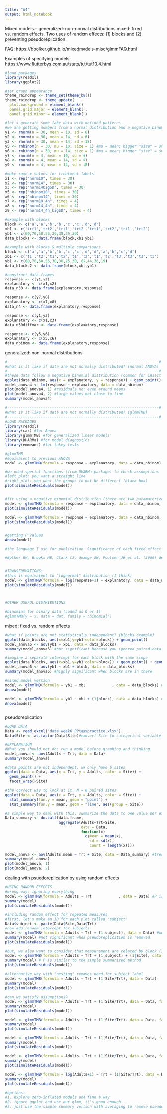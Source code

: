 ```yaml
---
title: "W4"
output: html_notebook
---
```


Mixed models.--
generalized: non-normal distributions
mixed: fixed vs. random effects. Two uses of random effects: (1) blocks and (2) preventing pseudoreplication

FAQ:
https://bbolker.github.io/mixedmodels-misc/glmmFAQ.html

Examples of specifying models:
https://www.flutterbys.com.au/stats/tut/tut10.4.html

```r

#load packages
library(readxl)
library(ggplot2)

#set graph appearance
theme_raindrop <- theme_set(theme_bw())
theme_raindrop <- theme_update(
  plot.background = element_blank(),
  panel.grid.major = element_blank(),
  panel.grid.minor = element_blank())

#let's generate some fake data with defined patterns
#we are getting numbers from a normal distribution and a negative binomial distribution
y1 <- rnorm(n = 30, mean = 10, sd = 6)
y2 <- rnorm(n = 30, mean = 14, sd = 6)
y3 <- rnorm(n = 30, mean = 14, sd = 18)
y5 <- rnbinom(n = 30, mu = 10, size = 1) #mu = mean; bigger "size" = smaller sd
y6 <- rnbinom(n = 30, mu = 14, size = 1) #mu = mean; bigger "size" = smaller sd
y7 <- rnorm(n = 4, mean = 10, sd = 6)
y8 <- rnorm(n = 4, mean = 14, sd = 6)
y9 <- rnorm(n = 4, mean = 14, sd = 18)

#make some x values for treatment labels
x1 <- rep("norm10", times = 30)
x2 <- rep("norm14", times = 30)
x3 <- rep("norm14bigSD", times = 30)
x5 <- rep("nbinom10", times = 30)
x6 <- rep("nbinom14", times = 30)
x7 <- rep("norm10_4n", times = 4)
x8 <- rep("norm14_4n", times = 4)
x9 <- rep("norm14_4n_bigSD", times = 4)

#example with blocks
block <- c('a','a','b','b','c','c','d','d')
xb1 <- c('trt1','trt2','trt1','trt2','trt1','trt2','trt1','trt2')
yb1 <- c(60,70,50,56,30,38,25,30)
data_blocks <- data.frame(block,xb1,yb1)

#example with blocks & multiple comparisons
block <- c('a','a','b','b','c','c','d','d','a','b','c','d')
xb1 <- c('t1','t2','t1','t2','t1','t2','t1','t2','t3','t3','t3','t3')
yb1 <- c(60,70,50,56,30,38,25,30, 65,44,36,19)
data_blocks2 <- data.frame(block,xb1,yb1)

#construct data frames
response <- c(y1,y2)
explanatory <- c(x1,x2)
data_n30 <- data.frame(explanatory,response)

response <- c(y7,y8)
explanatory <- c(x7,x8)
data_n4 <- data.frame(explanatory,response)

response <- c(y1,y3)
explanatory <- c(x1,x3)
data_n30diffvar <- data.frame(explanatory,response)

response <- c(y5,y6)
explanatory <- c(x5,x6)
data_nbinom <- data.frame(explanatory,response)

```




generalized: non-normal distributions

```r
#--------------------------------------------------------------------#
#what is it like if data are not normally distributed? (normal ANOVA)
#--------------------------------------------------------------------#
#these data follow a negative binomial distribution (common for insect counts)
ggplot(data_nbinom, aes(x = explanatory, y = response)) + geom_point()
model_anova4 <- lm(response ~ explanatory, data = data_nbinom)
plot(model_anova4, 1) #residuals not even around means
plot(model_anova4, 2) #large values not close to line
summary(model_anova4)

#--------------------------------------------------------------------#
#what is it like if data are not normally distributed? (glmmTMB)
#--------------------------------------------------------------------#
#LOAD PACKAGES
library(readxl)
library(car) #for Anova
library(glmmTMB) #for generalized linear models
library(DHARMa) #for model diagnostics
library(emmeans) #for tukey tests

#glmmTMB
#equivalent to previous ANOVA
model <- glmmTMB(formula = response ~ explanatory, data = data_nbinom)

#we need special functions (from DHARMa package) to check assumptions
#left plot: you want a straight line
#right plot: you want the groups to not be different (black box)
plot(simulateResiduals(model))


#fit using a negative binomial distribution (there are two paramaterizations available)
model <- glmmTMB(formula = response ~ explanatory, data = data_nbinom, family = "nbinom1")
plot(simulateResiduals(model))

model <- glmmTMB(formula = response ~ explanatory, data = data_nbinom, family = "nbinom2")
plot(simulateResiduals(model))


#getting P values
Anova(model)

#the language I use for publication: Significance of each fixed effect was assessed with a type II Wald’s χ2 test (Bolker et al., 2009) using the ‘Anova’ function of the ‘car’ package.

#Bolker BM, Brooks ME, Clark CJ, Geange SW, Poulsen JR et al. (2009) Generalized linear mixed models: a practical guide for ecology and evolution. Trends in Ecology and Evolution 24: 127–135. 


#TRANSFORMATIONS:
#this is equivalent to "lognormal" distribution (I think)
model <- glmmTMB(formula = log(response+1) ~ explanatory, data = data_nbinom, family = gaussian) #why response + 1 ?
plot(simulateResiduals(model))



#OTHER USEFUL DISTRIBUTIONS

#binomial for binary data (coded as 0 or 1)
#glmmTMB(y ~ x, data = dat, family = "binomial")

```



mixed: fixed vs. random effects

```r
#what if points are not statistically independent? (blocks example)
ggplot(data_blocks, aes(x=xb1,y=yb1,color=block)) + geom_point()
model_anova5 <- aov(yb1 ~ xb1, data = data_blocks)
summary(model_anova5) #not significant because you ignored paired data

#imagine a separate intercept for each block with the same slope
ggplot(data_blocks, aes(x=xb1,y=yb1,color=block)) + geom_point() + geom_line(aes(group = block))
model_anova6 <- aov(yb1 ~ xb1 + block, data = data_blocks)
summary(model_anova6) #highly significant when blocks are in there

#mixed model version
model <- glmmTMB(formula = yb1 ~ xb1            , data = data_blocks) #ignore blocks: P is similar to aov example
Anova(model)

model <- glmmTMB(formula = yb1 ~ xb1 + (1|block), data = data_blocks) #add blocks. (1|block) means allow there to be a different intercept for each block
Anova(model)



```


pseudoreplication
```r

#LOAD DATA
Data <- read_excel("data_week6_PPtapspractice.xlsx")
Data$Site <- as.factor(Data$Site)#convert Site to categorical variable instead of number

#EXPLANATION
#What you should not do: run a model before graphing and thinking
model_anova <- aov(Adults ~ Trt, data = Data)
summary(model_anova)

#data points are not independent, we only have 6 sites
ggplot(data = Data, aes(x = Trt, y = Adults, color = Site)) +
  geom_point() +
  facet_wrap(~Site)

#the correct way to look at it. N = 6 paired sites
ggplot(data = Data, aes(x = Trt, y = Adults, color = Site)) +
  stat_summary(fun.y = mean, geom = "point") +
  stat_summary(fun.y = mean, geom = "line", aes(group = Site))

#a simple way to deal with this. summarize the data to one value per experimental unit
Data_summary <- do.call(data.frame, 
                        aggregate(Adults~Trt+Site, 
                                  data = Data, 
                                  function(x) 
                                    c(mean = mean(x),
                                      sd = sd(x), 
                                      count = length(x))))

model_anova <- aov(Adults.mean ~ Trt + Site, data = Data_summary) #treating site like a block like in previous example
summary(model_anova)
plot(model_anova, 1)
plot(model_anova, 2)

```


dealing with psuedoreplication by using random effects
```r


#USING RANDOM EFFECTS
#wrong way: ignoring everything
model <- glmmTMB(formula = Adults ~ Trt            , data = Data) #P is similar to aov example. Sample size is inappropriate
summary(model)
plot(simulateResiduals(model))

#including random effect for repeated measures
#first, let's make an ID for each plot called "subject"
Data$subject <- paste(Data$Site,Data$Trt)
#now add random intercept for subjects
model <- glmmTMB(formula = Adults ~ Trt + (1|subject), data = Data) #we are saying, look there are going to be multiple measurements per subject!
summary(model) #not significant when pseudoreplication is removed
plot(simulateResiduals(model))

#but, we also want to consider that measurement are related by block (i.e., "Site" in this data set)
model <- glmmTMB(formula = Adults ~ Trt + (1|subject) + (1|Site), data = Data)
summary(model) # P is similar to the simple summarized method
plot(simulateResiduals(model))

#alternative way with "nesting" removes need for subject label
model <- glmmTMB(formula = Adults ~ Trt + (1|Site/Trt), data = Data)
summary(model)
plot(simulateResiduals(model))

#can we satisfy assumptions?
model <- glmmTMB(formula = Adults ~ Trt + (1|Site/Trt), data = Data, family = "nbinom1")
summary(model)
plot(simulateResiduals(model))

model <- glmmTMB(formula = Adults ~ Trt + (1|Site/Trt), data = Data, family = "nbinom2")
summary(model)
plot(simulateResiduals(model))

model <- glmmTMB(formula = Adults ~ Trt + (1|Site/Trt), data = Data, family = "poisson")
summary(model)
plot(simulateResiduals(model))

model <- glmmTMB(formula = Adults ~ Trt + (1|Site/Trt), data = Data, family = "gaussian") # = "normal"
summary(model)
plot(simulateResiduals(model))

model <- glmmTMB(formula = log(Adults+1) ~ Trt + (1|Site/Trt), data = Data, family = "gaussian") # = "normal"
summary(model)
plot(simulateResiduals(model))

#options:
#1. explore zero-inflated models and find a way
#2. ignore qqplot and use our glmm, it's good enough
#3. just use the simple summary version with averaging to remove pseudoreplication

```






